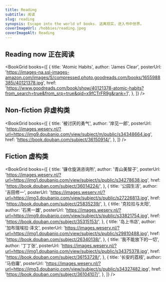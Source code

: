 ```yaml
---
title: Reading
subtitle: 阅读
slug: reading
synopsis: Escape into the world of books. 逃离现实，进入书中世界。
coverImageUrl: /hobbies/reading.jpeg
coverImageAlt: Reading
---
```


## Reading now 正在阅读

<BookGrid
  books={[
    {
      title: 'Atomic Habits',
      author: 'James Clear',
      posterUrl:
        'https://images-na.ssl-images-amazon.com/images/S/compressed.photo.goodreads.com/books/1655988385i/40121378.jpg',
      href: 'https://www.goodreads.com/book/show/40121378-atomic-habits?from_search=true&from_srp=true&qid=x9fCTrFR9g&rank=1',
    },
  ]}
/>

## Non-fiction 非虚构类

<BookGrid
  books={[
    {
      title: '被讨厌的勇气',
      author: '岸见一郎',
      posterUrl:
        'https://images.weserv.nl/?url=https://img9.doubanio.com/view/subject/m/public/s34348664.jpg',
      href: 'https://book.douban.com/subject/36150914/',
    },
  ]}
/>

## Fiction 虚构类

<BookGrid
  books={[
    {
      title: '镰仓旋涡咨询所',
      author: '青山美智子',
      posterUrl:
        'https://images.weserv.nl/?url=https://img1.doubanio.com/view/subject/s/public/s34278638.jpg',
      href: 'https://book.douban.com/subject/36014224/',
    },
    {
      title: '公园生活',
      author: '吉田修一',
      posterUrl:
        'https://images.weserv.nl/?url=https://img3.doubanio.com/view/subject/s/public/s27226813.jpg',
      href: 'https://book.douban.com/subject/25835239/',
    },
    {
      title: '克拉拉与太阳',
      author: '石黑一雄',
      posterUrl:
        'https://images.weserv.nl/?url=https://img9.doubanio.com/view/subject/s/public/s33821754.jpg',
      href: 'https://book.douban.com/subject/35315153/',
    },
    {
      title: '岛上书店',
      author: '加布瑞埃拉·泽文',
      posterUrl:
        'https://images.weserv.nl/?url=https://img1.doubanio.com/view/subject/s/public/s29810488.jpg',
      href: 'https://book.douban.com/subject/26340138/',
    },
    {
      title: '我不能放下的一切',
      author: '丁丁张',
      posterUrl:
        'https://images.weserv.nl/?url=https://img1.doubanio.com/view/subject/s/public/s34375378.jpg',
      href: 'https://book.douban.com/subject/36153728/',
    },
    {
      title: '长安的荔枝',
      author: '马伯庸',
      posterUrl:
        'https://images.weserv.nl/?url=https://img3.doubanio.com/view/subject/s/public/s34327482.jpg',
      href: 'https://book.douban.com/subject/36104107/',
    },
  ]}
/>
